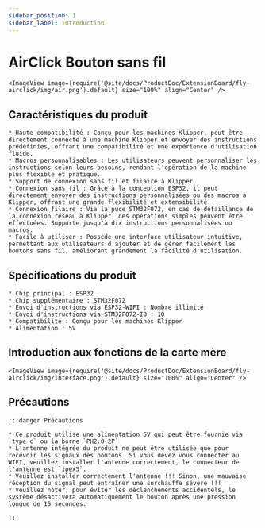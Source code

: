 ```yaml
---
sidebar_position: 1
sidebar_label: Introduction
---
```




# AirClick Bouton sans fil
    <ImageView image={require('@site/docs/ProductDoc/ExtensionBoard/fly-airclick/img/air.png').default} size="100%" align="Center" />



## Caractéristiques du produit

    * Haute compatibilité : Conçu pour les machines Klipper, peut être directement connecté à une machine Klipper et envoyer des instructions prédéfinies, offrant une compatibilité et une expérience d'utilisation fluide.
    * Macros personnalisables : Les utilisateurs peuvent personnaliser les instructions selon leurs besoins, rendant l'opération de la machine plus flexible et pratique.
    * Support de connexion sans fil et filaire à Klipper
    * Connexion sans fil : Grâce à la conception ESP32, il peut directement envoyer des instructions personnalisées ou des macros à Klipper, offrant une grande flexibilité et extensibilité.
    * Connexion filaire : Via la puce STM32F072, en cas de défaillance de la connexion réseau à Klipper, des opérations simples peuvent être effectuées. Supporte jusqu'à dix instructions personnalisées ou macros.
    * Facile à utiliser : Possède une interface utilisateur intuitive, permettant aux utilisateurs d'ajouter et de gérer facilement les boutons sans fil, améliorant grandement la facilité d'utilisation.

## Spécifications du produit

    * Chip principal : ESP32
    * Chip supplémentaire : STM32F072
    * Envoi d'instructions via ESP32-WIFI : Nombre illimité
    * Envoi d'instructions via STM32F072-IO : 10
    * Compatibilité : Conçu pour les machines Klipper
    * Alimentation : 5V

## Introduction aux fonctions de la carte mère
    <ImageView image={require('@site/docs/ProductDoc/ExtensionBoard/fly-airclick/img/interface.png').default} size="100%" align="Center" />

## Précautions

    :::danger Précautions

    * Ce produit utilise une alimentation 5V qui peut être fournie via `type c` ou la borne `PH2.0-2P`
    * L'antenne intégrée du produit ne peut être utilisée que pour recevoir les signaux des boutons. Si vous devez vous connecter au WIFI, veuillez installer l'antenne correctement, le connecteur de l'antenne est `ipex3`.
    * Veuillez installer correctement l'antenne !!! Sinon, une mauvaise réception du signal peut entraîner une surchauffe sévère !!!
    * Veuillez noter, pour éviter les déclenchements accidentels, le système désactivera automatiquement le bouton après une pression longue de 15 secondes.

    :::